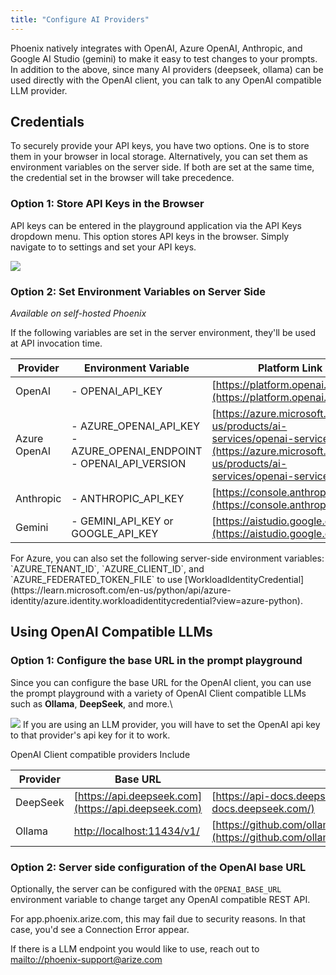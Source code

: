 ```yaml
---
title: "Configure AI Providers"
---
```


Phoenix natively integrates with OpenAI, Azure OpenAI, Anthropic, and Google AI Studio (gemini) to make it easy to test changes to your prompts. In addition to the above, since many AI providers (deepseek, ollama) can be used directly with the OpenAI client, you can talk to any OpenAI compatible LLM provider.

## Credentials

To securely provide your API keys, you have two options. One is to store them in your browser in local storage. Alternatively, you can set them as environment variables on the server side. If both are set at the same time, the credential set in the browser will take precedence.

### Option 1: Store API Keys in the Browser

API keys can be entered in the playground application via the API Keys dropdown menu. This option stores API keys in the browser. Simply navigate to to settings and set your API keys.

<Frame caption="">
  <img src="/images/d2f72ee7-image.jpeg" />
</Frame>

### Option 2: Set Environment Variables on Server Side

*Available on self-hosted Phoenix*

If the following variables are set in the server environment, they'll be used at API invocation time.

| Provider     | Environment Variable                                                         | Platform Link                                                                                                                                    |
| ------------ | ---------------------------------------------------------------------------- | ------------------------------------------------------------------------------------------------------------------------------------------------ |
| OpenAI       | - OPENAI\_API\_KEY                                                           | [https://platform.openai.com/](https://platform.openai.com/)                                                                                     |
| Azure OpenAI | - AZURE\_OPENAI\_API\_KEY <br/> - AZURE\_OPENAI\_ENDPOINT <br/> - OPENAI\_API\_VERSION   | [https://azure.microsoft.com/en-us/products/ai-services/openai-service/](https://azure.microsoft.com/en-us/products/ai-services/openai-service/) |
| Anthropic    | - ANTHROPIC\_API\_KEY                                                        | [https://console.anthropic.com/](https://console.anthropic.com/)                                                                                 |
| Gemini       | - GEMINI\_API\_KEY or GOOGLE\_API\_KEY                                       | [https://aistudio.google.com/](https://aistudio.google.com/)                                                                                     |

<Info>
For Azure, you can also set the following server-side environment variables: `AZURE_TENANT_ID`, `AZURE_CLIENT_ID`, and `AZURE_FEDERATED_TOKEN_FILE` to use [WorkloadIdentityCredential](https://learn.microsoft.com/en-us/python/api/azure-identity/azure.identity.workloadidentitycredential?view=azure-python).

</Info>

## Using OpenAI Compatible LLMs

### Option 1: Configure the base URL in the prompt playground

Since you can configure the base URL for the OpenAI client, you can use the prompt playground with a variety of OpenAI Client compatible LLMs such as **Ollama**, **DeepSeek**, and more.\\

<Frame caption="Simply insert the URL for the OpenAI client compatible LLM provider">
  <img src="/images/ca5e3fd5-image.jpeg" />
</Frame>

<Info>
If you are using an LLM provider, you will have to set the OpenAI api key to that provider's api key for it to work.

</Info>

OpenAI Client compatible providers Include

| Provider | Base URL                                                 | Docs                                                                                                                   |
| -------- | -------------------------------------------------------- | ---------------------------------------------------------------------------------------------------------------------- |
| DeepSeek | [https://api.deepseek.com](https://api.deepseek.com)    | [https://api-docs.deepseek.com/](https://api-docs.deepseek.com/)                                                       |
| Ollama   | [http://localhost:11434/v1/](http://localhost:11434/v1/) | [https://github.com/ollama/ollama/blob/main/docs/openai.md](https://github.com/ollama/ollama/blob/main/docs/openai.md) |

### Option 2: Server side configuration of the OpenAI base URL

Optionally, the server can be configured with the `OPENAI_BASE_URL` environment variable to change target any OpenAI compatible REST API.

<Warning>
For app.phoenix.arize.com, this may fail due to security reasons. In that case, you'd see a Connection Error appear.

If there is a LLM endpoint you would like to use, reach out to [mailto://phoenix-support@arize.com](mailto://phoenix-support@arize.com)

</Warning>


